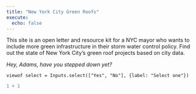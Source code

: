 ```yaml
---
title: "New York City Green Roofs"
execute: 
  echo: false
---
```


This site is an open letter and resource kit for a NYC mayor who wants to include more green infrastructure in their storm water control policy. Find out the state of New York City's green roof projects based on city data.


_Hey, Adams, have you stepped down yet?_

```ojs
viewof select = Inputs.select(["Yes", "No"], {label: "Select one"})
```

```r
1 + 1
```

